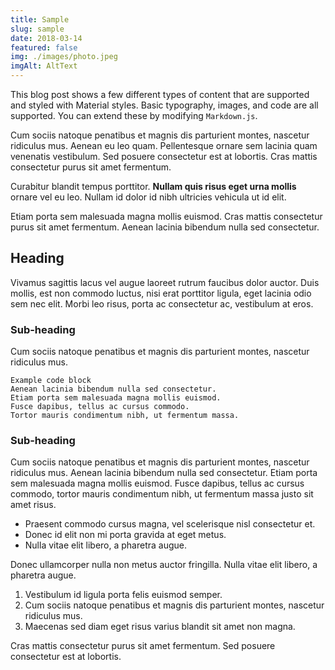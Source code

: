 ```yaml
---
title: Sample
slug: sample
date: 2018-03-14
featured: false
img: ./images/photo.jpeg
imgAlt: AltText
---
```


This blog post shows a few different types of content that are supported and styled with
Material styles. Basic typography, images, and code are all supported.
You can extend these by modifying `Markdown.js`.

Cum sociis natoque penatibus et magnis dis parturient montes, nascetur ridiculus mus.
Aenean eu leo quam. Pellentesque ornare sem lacinia quam venenatis vestibulum.
Sed posuere consectetur est at lobortis. Cras mattis consectetur purus sit amet fermentum.

Curabitur blandit tempus porttitor. **Nullam quis risus eget urna mollis** ornare vel eu leo.
Nullam id dolor id nibh ultricies vehicula ut id elit.

Etiam porta sem malesuada magna mollis euismod. Cras mattis consectetur purus sit amet fermentum.
Aenean lacinia bibendum nulla sed consectetur.

## Heading

Vivamus sagittis lacus vel augue laoreet rutrum faucibus dolor auctor.
Duis mollis, est non commodo luctus, nisi erat porttitor ligula, eget lacinia odio sem nec elit.
Morbi leo risus, porta ac consectetur ac, vestibulum at eros.

### Sub-heading

Cum sociis natoque penatibus et magnis dis parturient montes, nascetur ridiculus mus.


    Example code block
    Aenean lacinia bibendum nulla sed consectetur.
    Etiam porta sem malesuada magna mollis euismod.
    Fusce dapibus, tellus ac cursus commodo.
    Tortor mauris condimentum nibh, ut fermentum massa.

### Sub-heading

Cum sociis natoque penatibus et magnis dis parturient montes, nascetur ridiculus mus.
Aenean lacinia bibendum nulla sed consectetur. Etiam porta sem malesuada magna mollis euismod.
Fusce dapibus, tellus ac cursus commodo, tortor mauris condimentum nibh, ut fermentum massa justo
sit amet risus.

 - Praesent commodo cursus magna, vel scelerisque nisl consectetur et.
 - Donec id elit non mi porta gravida at eget metus.
 - Nulla vitae elit libero, a pharetra augue.

Donec ullamcorper nulla non metus auctor fringilla. Nulla vitae elit libero, a pharetra augue.

 1. Vestibulum id ligula porta felis euismod semper.
 2. Cum sociis natoque penatibus et magnis dis parturient montes, nascetur ridiculus mus.
 3. Maecenas sed diam eget risus varius blandit sit amet non magna.

Cras mattis consectetur purus sit amet fermentum. Sed posuere consectetur est at lobortis.